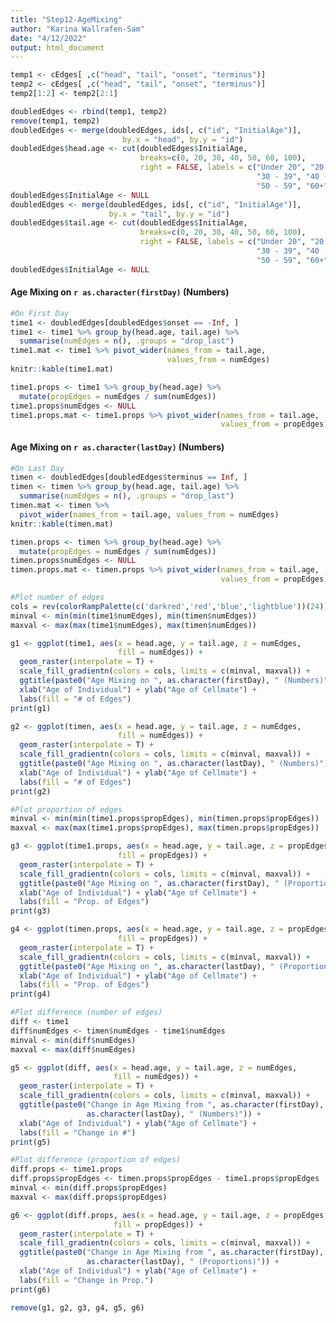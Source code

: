 ```yaml
---
title: "Step12-AgeMixing"
author: "Karina Wallrafen-Sam"
date: "4/12/2022"
output: html_document
---
```


```r
temp1 <- cEdges[ ,c("head", "tail", "onset", "terminus")]
temp2 <- cEdges[ ,c("head", "tail", "onset", "terminus")]
temp2[1:2] <- temp2[2:1]

doubledEdges <- rbind(temp1, temp2)
remove(temp1, temp2)
doubledEdges <- merge(doubledEdges, ids[, c("id", "InitialAge")],
                         by.x = "head", by.y = "id")
doubledEdges$head.age <- cut(doubledEdges$InitialAge,
                             breaks=c(0, 20, 30, 40, 50, 60, 100),
                             right = FALSE, labels = c("Under 20", "20 - 29",
                                                       "30 - 39", "40 - 49",
                                                       "50 - 59", "60+"))
doubledEdges$InitialAge <- NULL
doubledEdges <- merge(doubledEdges, ids[, c("id", "InitialAge")],
                      by.x = "tail", by.y = "id")
doubledEdges$tail.age <- cut(doubledEdges$InitialAge,
                             breaks=c(0, 20, 30, 40, 50, 60, 100),
                             right = FALSE, labels = c("Under 20", "20 - 29",
                                                       "30 - 39", "40 - 49",
                                                       "50 - 59", "60+"))
doubledEdges$InitialAge <- NULL
```

#### Age Mixing on `r as.character(firstDay)` (Numbers)

```r
#On First Day
time1 <- doubledEdges[doubledEdges$onset == -Inf, ]
time1 <- time1 %>% group_by(head.age, tail.age) %>% 
  summarise(numEdges = n(), .groups = "drop_last")
time1.mat <- time1 %>% pivot_wider(names_from = tail.age, 
                                   values_from = numEdges)
knitr::kable(time1.mat)

time1.props <- time1 %>% group_by(head.age) %>%
  mutate(propEdges = numEdges / sum(numEdges))
time1.props$numEdges <- NULL
time1.props.mat <- time1.props %>% pivot_wider(names_from = tail.age, 
                                               values_from = propEdges)
```

#### Age Mixing on `r as.character(lastDay)` (Numbers)

```r
#On Last Day
timen <- doubledEdges[doubledEdges$terminus == Inf, ]
timen <- timen %>% group_by(head.age, tail.age) %>%
  summarise(numEdges = n(), .groups = "drop_last")
timen.mat <- timen %>%
  pivot_wider(names_from = tail.age, values_from = numEdges)
knitr::kable(timen.mat)

timen.props <- timen %>% group_by(head.age) %>%
  mutate(propEdges = numEdges / sum(numEdges))
timen.props$numEdges <- NULL
timen.props.mat <- timen.props %>% pivot_wider(names_from = tail.age, 
                                               values_from = propEdges)
```

```r
#Plot number of edges
cols = rev(colorRampPalette(c('darkred','red','blue','lightblue'))(24))
minval <- min(min(time1$numEdges), min(timen$numEdges))
maxval <- max(max(time1$numEdges), max(timen$numEdges))

g1 <- ggplot(time1, aes(x = head.age, y = tail.age, z = numEdges, 
                        fill = numEdges)) +
  geom_raster(interpolate = T) +
  scale_fill_gradientn(colors = cols, limits = c(minval, maxval)) +
  ggtitle(paste0("Age Mixing on ", as.character(firstDay), " (Numbers)")) +
  xlab("Age of Individual") + ylab("Age of Cellmate") +
  labs(fill = "# of Edges")
print(g1)

g2 <- ggplot(timen, aes(x = head.age, y = tail.age, z = numEdges, 
                        fill = numEdges)) +
  geom_raster(interpolate = T) +
  scale_fill_gradientn(colors = cols, limits = c(minval, maxval)) +
  ggtitle(paste0("Age Mixing on ", as.character(lastDay), " (Numbers)")) +
  xlab("Age of Individual") + ylab("Age of Cellmate") +
  labs(fill = "# of Edges")
print(g2)

#Plot proportion of edges
minval <- min(min(time1.props$propEdges), min(timen.props$propEdges))
maxval <- max(max(time1.props$propEdges), max(timen.props$propEdges))

g3 <- ggplot(time1.props, aes(x = head.age, y = tail.age, z = propEdges,
                        fill = propEdges)) +
  geom_raster(interpolate = T) +
  scale_fill_gradientn(colors = cols, limits = c(minval, maxval)) +
  ggtitle(paste0("Age Mixing on ", as.character(firstDay), " (Proportions)")) +
  xlab("Age of Individual") + ylab("Age of Cellmate") +
  labs(fill = "Prop. of Edges")
print(g3)

g4 <- ggplot(timen.props, aes(x = head.age, y = tail.age, z = propEdges,
                        fill = propEdges)) +
  geom_raster(interpolate = T) +
  scale_fill_gradientn(colors = cols, limits = c(minval, maxval)) +
  ggtitle(paste0("Age Mixing on ", as.character(lastDay), " (Proportions)")) +
  xlab("Age of Individual") + ylab("Age of Cellmate") +
  labs(fill = "Prop. of Edges")
print(g4)

#Plot difference (number of edges)
diff <- time1
diff$numEdges <- timen$numEdges - time1$numEdges
minval <- min(diff$numEdges)
maxval <- max(diff$numEdges)

g5 <- ggplot(diff, aes(x = head.age, y = tail.age, z = numEdges, 
                       fill = numEdges)) +
  geom_raster(interpolate = T) +
  scale_fill_gradientn(colors = cols, limits = c(minval, maxval)) +
  ggtitle(paste0("Change in Age Mixing from ", as.character(firstDay), " to ", 
                 as.character(lastDay), " (Numbers)")) +
  xlab("Age of Individual") + ylab("Age of Cellmate") +
  labs(fill = "Change in #")
print(g5)

#Plot difference (proportion of edges)
diff.props <- time1.props
diff.props$propEdges <- timen.props$propEdges - time1.props$propEdges
minval <- min(diff.props$propEdges)
maxval <- max(diff.props$propEdges)

g6 <- ggplot(diff.props, aes(x = head.age, y = tail.age, z = propEdges, 
                       fill = propEdges)) +
  geom_raster(interpolate = T) +
  scale_fill_gradientn(colors = cols, limits = c(minval, maxval)) +
  ggtitle(paste0("Change in Age Mixing from ", as.character(firstDay), " to ", 
                 as.character(lastDay), " (Proportions)")) +
  xlab("Age of Individual") + ylab("Age of Cellmate") +
  labs(fill = "Change in Prop.")
print(g6)

remove(g1, g2, g3, g4, g5, g6)
```

